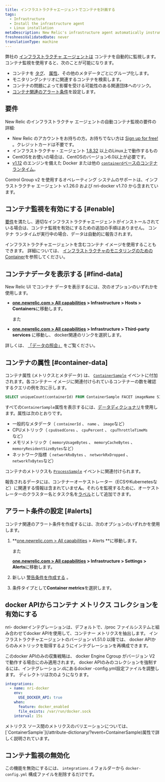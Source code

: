 ```yaml
---
title: インフラストラクチャエージェントでコンテナを計画する
tags:
  - Infrastructure
  - Install the infrastructure agent
  - Linux installation
metaDescription: New Relic's infrastructure agent automatically instruments container runtimes to collect container metrics and metadata.
freshnessValidatedDate: never
translationType: machine
---
```


弊社の [インフラストラクチャ エージェントは](/docs/welcome-new-relic-infrastructure) コンテナを自動的に監視します。コンテナ監視を使用すると、次のことが可能になります。

* コンテナを [タグ](/docs/new-relic-one/use-new-relic-one/core-concepts/tagging-use-tags-organize-group-what-you-monitor)、 [属性](#container-data)、その他のメタデータごとにグループ化します。
* モニタリングシナリオに関連するコンテナを検索します。
* コンテナの問題によって影響を受ける可能性のある関連団体へのリンク。
* [コンテナ関連のアラート条件](#alerts)を設定します。

## 要件

New Relic のインフラストラクチャ エージェントの自動コンテナ監視の要件の詳細:

* New Relic のアカウントをお持ちの方。お持ちでない方は [Sign up for free!](https://newrelic.com/signup) 。クレジットカードは不要です。
* インフラストラクチャ・エージェント [1.8.32](/docs/release-notes/infrastructure-release-notes/infrastructure-agent-release-notes/new-relic-infrastructure-agent-1832) 以上のLinux上で動作するもの
* CentOSをお使いの場合は、CentOSのバージョン6.0以上が必要です。
* [v1.12](https://docs.docker.com/engine/release-notes/prior-releases/#1120-2016-07-28) のエンジンを備えた Docker または他の [`containerd`ベースのコンテナ ランタイム](https://kubernetes.io/docs/setup/production-environment/container-runtimes)。

<Callout variant="important">
  Control Group v2 を使用するオペレーティング システムのサポートは、インフラストラクチャ エージェント v.1.26.0 および nri-docker v1.7.0 から含まれています。
</Callout>

## コンテナ監視を有効にする [#enable]

[要件](#requirements)を満たし、適切なインフラストラクチャエージェントがインストールされている場合は、コンテナ監視を有効にするための追加の手順はありません。 コンテナ ランタイムが実行中の場合、データは自動的に報告されます。

インフラストラクチャエージェントを含むコンテナ イメージを使用することもできます。 詳細については、 [インフラストラクチャのモニタリングのための Container](/docs/infrastructure/install-infrastructure-agent/linux-installation/container-infrastructure-monitoring)を参照してください。

<InstallFeedback/>

## コンテナデータを表示する [#find-data]

New Relic UI でコンテナ データを表示するには、次のオプションのいずれかを使用します。

* <DoNotTranslate>**[one.newrelic.com > All capabilities](https://one.newrelic.com/all-capabilities) > Infrastructure > Hosts > Containers**</DoNotTranslate>に移動します。

  また

* <DoNotTranslate>**[one.newrelic.com > All capabilities](https://one.newrelic.com/all-capabilities) > Infrastructure > Third-party services**</DoNotTranslate> に移動し、 docker関連のリンクを選択します。

詳しくは、 [「データの照会」](/docs/using-new-relic/data/understand-data/query-new-relic-data) をご覧ください。

## コンテナの属性 [#container-data]

コンテナ属性 (メトリクスとメタデータ) は、 [`ContainerSample`](/attribute-dictionary/?event=ContainerSample) イベントに付加されます。各コンテナー イメージに関連付けられているコンテナーの数を確認するクエリの例を次に示します。

```sql
SELECT uniqueCount(containerId) FROM ContainerSample FACET imageName SINCE 1 HOUR AGO TIMESERIES
```

すべての`ContainerSample`属性を表示するには、[データディクショナリ](/attribute-dictionary/?event=ContainerSample)を使用します。属性は次のとおりです。

* 一般的なメタデータ（ `containerId` 、 `name` 、 `image`など）
* CPUメトリック（ `cpuUsedCores` 、 `cpuPercent` 、 `cpuThrottleTimeMs`など）
* メモリメトリック（ `memoryUsageBytes` 、 `memoryCacheBytes` 、 `memoryResidentSizeBytes`など）
* ネットワーク指標（ `networkRxBytes` 、 `networkRxDropped` 、 `networkTxBytes`など）

コンテナのメトリクスも [`ProcessSample`](/attribute-dictionary/?event=ProcessSample) イベントに関連付けられます。

報告されるデータには、コンテナーオーケストレーター（ECSやKubernetesなど）に関連する情報は含まれていませ**ん**。それらを監視するために、オーケストレーターのクラスター名とタスク名を[ラベル](https://docs.docker.com/ee/ucp/admin/configure/add-labels-to-cluster-nodes/)として追加できます。

## アラート条件の設定 [#alerts]

コンテナ関連のアラート条件を作成するには、次のオプションのいずれかを使用します。

1. <DoNotTranslate>**[one.newrelic.com > All capabilities](https://one.newrelic.com/all-capabilities) > Alerts **</DoNotTranslate>に移動します。

   また

   <DoNotTranslate>**[one.newrelic.com > All capabilities](https://one.newrelic.com/all-capabilities) > Infrastructure > Settings > Alerts**</DoNotTranslate>に移動します。

2. 新しい [警告条件を作成する](/docs/alerts/new-relic-alerts/defining-conditions/create-alert-conditions) 。

3. 条件タイプとして<DoNotTranslate>**Container metrics**</DoNotTranslate>を選択します。

## docker APIからコンテナ メトリクス コレクションを有効にする

nri- dockerインテグレーションは、デフォルトで、/proc ファイルシステムと組み合わせてdocker APIを使用して、コンテナー メトリクスを抽出します。 インフラストラクチャエージェントのバージョン v1.51.0 以降では、 docker APIからのみメトリックを取得するようにインテグレーションを再構成できます。

このdocker APIのみの収集戦略は、 docker Engine Cgroup がバージョン V2 で動作する場合にのみ適用されます。 docker APIのみのコレクションを強制するには、インテグレーション.dにあるdocker -config.yml設定ファイルを調整します。 ディレクトリは次のようになります。

```yaml
integrations:
  - name: nri-docker
    env:
      USE_DOCKER_API: true
    when:
      feature: docker_enabled
      file_exists: /var/run/docker.sock
    interval: 15s
```

<Callout variant="tip">
  メトリクス ソース間のメトリクスのバリエーションについては、 [`ContainerSample`](/attribute-dictionary/?event=ContainerSample)属性で詳しく説明されています。
</Callout>

## コンテナ監視の無効化

この機能を無効にするには、 `integrations.d` フォルダーから `docker-config.yml` 構成ファイルを削除するだけです。